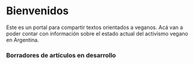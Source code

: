 
# Bienvenidos

Este es un portal para compartir textos orientados a veganos. Acá van a poder contar con información sobre el estado actual del activismo vegano en Argentina.

### Borradores de artículos en desarrollo

<AllDraftArticlesGrid />
